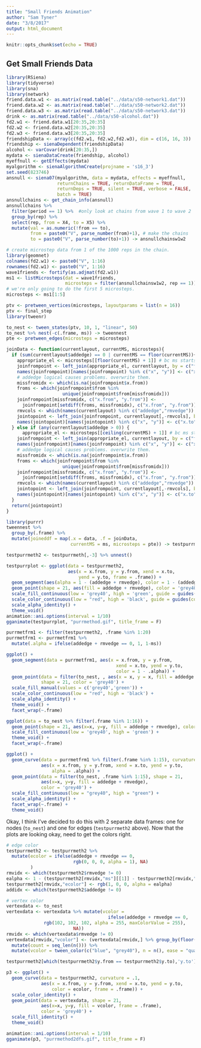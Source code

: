 ```yaml
---
title: "Small Friends Animation"
author: "Sam Tyner"
date: "3/8/2017"
output: html_document
---
```


```r
knitr::opts_chunk$set(echo = TRUE)
```

## Get Small Friends Data

```r
library(RSiena)
library(tidyverse)
library(sna)
library(network)
friend.data.w1 <- as.matrix(read.table("../data/s50-network1.dat"))
friend.data.w2 <- as.matrix(read.table("../data/s50-network2.dat"))
friend.data.w3 <- as.matrix(read.table("../data/s50-network3.dat"))
drink <- as.matrix(read.table("../data/s50-alcohol.dat"))
fd2.w1 <- friend.data.w1[20:35,20:35]
fd2.w2 <- friend.data.w2[20:35,20:35]
fd2.w3 <- friend.data.w3[20:35,20:35]
friendshipData <- array(c(fd2.w1, fd2.w2,fd2.w3), dim = c(16, 16, 3))
friendship <- sienaDependent(friendshipData)
alcohol <- varCovar(drink[20:35,])
mydata <- sienaDataCreate(friendship, alcohol)
myeffnull <- getEffects(mydata)
myalgorithm <- sienaAlgorithmCreate(projname = 's16_3')
set.seed(823746)
ansnull <- siena07(myalgorithm, data = mydata, effects = myeffnull,
                   returnChains = TRUE, returnDataFrame = TRUE,
                   returnDeps = TRUE, silent = TRUE, verbose = FALSE,
                   batch = TRUE)
ansnullchains <- get_chain_info(ansnull)
ansnullchains %>% 
  filter(period == 1) %>%  #only look at chains from wave 1 to wave 2
  group_by(rep) %>%
  select(rep, from = X4, to = X5) %>% 
  mutate(val = as.numeric(!from == to),
         from = paste0("V", parse_number(from)+1), # make the chains
         to = paste0("V", parse_number(to)+1)) -> ansnullchainsw1w2

# create microstep data from 1 of the 1000 reps in the chain. 
library(geomnet)
colnames(fd2.w1) <- paste0("V", 1:16)
rownames(fd2.w1) <- paste0("V", 1:16)
wave1friends <- fortify(as.adjmat(fd2.w1))
ms1 <- listMicrosteps(dat = wave1friends, 
                      microsteps = filter(ansnullchainsw1w2, rep == 1))
# we're only going to do the first 5 microsteps. 
microsteps <- ms1[1:5]  

ptv <- pretween_vertices(microsteps, layoutparams = list(n = 16))
ptv <- final_step
library(tweenr)

to_nest <- tween_states(ptv, 10, 1, "linear", 50)
to_nest %>% nest(-c(.frame, ms)) -> tweennest 
pte <- pretween_edges(microsteps = microsteps)

joinData <- function(currentlayout, currentMS, microsteps){
  if (sum(currentlayout$addedge) == 0 | currentMS == floor(currentMS)){
    appropriate_el <- microsteps[[floor(currentMS) + 1]] # bc ms starts at 0
    joinfrompoint <- left_join(appropriate_el, currentlayout, by = c("from" = "id", "addedge" = "addedge", "rmvedge" = "rmvedge"))
    names(joinfrompoint)[names(joinfrompoint) %in% c("x", "y")] <- c("x.from", "y.from")
    # addedge logical causes problems. overwrite them.
    missfromidx <- which(is.na(joinfrompoint$x.from))
    froms <- which(joinfrompoint$from %in%
                     unique(joinfrompoint$from[missfromidx]))
    joinfrompoint[missfromidx, c("x.from", "y.from")] <- 
      joinfrompoint[setdiff(froms, missfromidx), c("x.from", "y.from")]
    rmvcols <- which(names(currentlayout) %in% c("addedge","rmvedge"))
    jointopoint <- left_join(joinfrompoint, currentlayout[,-rmvcols], by = c("to" = "id"))
    names(jointopoint)[names(jointopoint) %in% c("x", "y")] <- c("x.to", "y.to")
  } else if (any(currentlayout$addedge > 0)) {
      appropriate_el <- microsteps[[ceiling(currentMS) + 1]] # bc ms starts at 0
    joinfrompoint <- left_join(appropriate_el, currentlayout, by = c("from" = "id", "addedge" = "addedge", "rmvedge" = "rmvedge"))
    names(joinfrompoint)[names(joinfrompoint) %in% c("x", "y")] <- c("x.from", "y.from")
    # addedge logical causes problems. overwrite them.
    missfromidx <- which(is.na(joinfrompoint$x.from))
    froms <- which(joinfrompoint$from %in%
                     unique(joinfrompoint$from[missfromidx]))
    joinfrompoint[missfromidx, c("x.from", "y.from")] <- 
      joinfrompoint[setdiff(froms, missfromidx), c("x.from", "y.from")]
    rmvcols <- which(names(currentlayout) %in% c("addedge","rmvedge"))
    jointopoint <- left_join(joinfrompoint, currentlayout[,-rmvcols], by = c("to" = "id"))
    names(jointopoint)[names(jointopoint) %in% c("x", "y")] <- c("x.to", "y.to")
  }
  return(jointopoint)
}

library(purrr)
tweennest %>% 
  group_by(.frame) %>%
  mutate(joineddf = map(.x = data, .f = joinData, 
                        currentMS = ms, microsteps = pte)) -> testpurrmeth

testpurrmeth2 <- testpurrmeth[,-3] %>% unnest()

testpurrplot <- ggplot(data = testpurrmeth2,
                       aes(x = x.from, y = y.from, xend = x.to, 
                           yend = y.to, frame = .frame)) +
  geom_segment(aes(alpha = 1 - (addedge + rmvedge), color = 1 - (addedge + rmvedge))) + 
  geom_point(shape = 21, aes(fill = addedge + rmvedge), color = 'grey40') + 
  scale_fill_continuous(low = 'grey40', high = 'green', guide = guides(fill = "none")) + 
  scale_color_continuous(low = "red", high = 'black', guide = guides(color = "none")) + 
  scale_alpha_identity() + 
  theme_void()
animation::ani.options(interval = 1/10)
gganimate(testpurrplot, "purrmethod.gif", title_frame = F)

purrmetfrm1 <- filter(testpurrmeth2, .frame %in% 1:20)
purrmetfrm1 <- purrmetfrm1 %>% 
  mutate(.alpha = ifelse(addedge + rmvedge == 0, 1, 1-ms))

ggplot() + 
  geom_segment(data = purrmetfrm1, aes(x = x.from, y = y.from, 
                                         xend = x.to, yend = y.to,
                                         color = 1 - .alpha)) + 
  geom_point(data = filter(to_nest, , aes(x = x, y = x, fill = addedge + rmvedge), 
             shape = 21, color = 'grey40') + 
  scale_fill_manual(values = c('grey40','green')) + 
  scale_color_continuous(low = "red", high = 'black') + 
  scale_alpha_identity() + 
  theme_void() + 
  facet_wrap(~.frame)

ggplot(data = to_nest %>% filter(.frame %in% 1:16)) + 
  geom_point(shape = 21, aes(x=x, y=y, fill = addedge + rmvedge), color = 'grey40') + 
  scale_fill_continuous(low = 'grey40', high = 'green') + 
  theme_void() +
  facet_wrap(~.frame)

ggplot() + 
  geom_curve(data = purrmetfrm1 %>% filter(.frame %in% 1:15), curvature = .1,
             aes(x = x.from, y = y.from, xend = x.to, yend = y.to,
                 alpha = .alpha)) + 
  geom_point(data = filter(to_nest, .frame %in% 1:15), shape = 21,
             aes(x=x, y=y, fill = addedge + rmvedge), 
             color = 'grey40') +
  scale_fill_continuous(low = "grey40", high = "green") + 
  scale_alpha_identity() + 
  facet_wrap(~.frame) + 
  theme_void()
```

Okay, I think I've decided to do this with 2 separate data frames: one for nodes (`to_nest`) and one for edges (`testpurrmeth2` above). Now that the plots are looking okay, need to get the colors right.

```r
# edge color 
testpurrmeth2 <- testpurrmeth2 %>% 
  mutate(ecolor = ifelse(addedge + rmvedge == 0, 
                         rgb(0, 0, 0, alpha = 1), NA)
         ) 
rmvidx <- which(testpurrmeth2$rmvedge != 0) 
ealpha <- 1 - (testpurrmeth2[rmvidx,"ms"][[1]] - testpurrmeth2[rmvidx,"microstep"][[1]])
testpurrmeth2[rmvidx,"ecolor"] <- rgb(1, 0, 0, alpha = ealpha) 
addidx <- which(testpurrmeth2$addedge != 0)

# vertex color
vertexdata <- to_nest 
vertexdata <- vertexdata %>% mutate(vcolor = 
                                      ifelse(addedge + rmvedge == 0, 
              rgb(102, 102, 102, alpha = 255, maxColorValue = 255), 
                         NA))
rmvidx <- which(vertexdata$rmvedge != 0) 
vertexdata[rmvidx,"vcolor"] <- (vertexdata[rmvidx,] %>% group_by(floor(ms)) %>% 
  mutate(count = seq_len(n())) %>% 
  mutate(vcolor = tween_color(c("blue", "grey40"), n = n(), ease = "quartic-in")[[1]][count]) %>% ungroup() %>% select(vcolor))[[1]]

testpurrmeth2[which(testpurrmeth2$y.from == testpurrmeth2$y.to),'y.to'] <- testpurrmeth2[which(testpurrmeth2$y.from == testpurrmeth2$y.to),'y.to'] + .000001

p3 <- ggplot() + 
  geom_curve(data = testpurrmeth2, curvature = .1,
             aes(x = x.from, y = y.from, xend = x.to, yend = y.to,
                 color = ecolor, frame = .frame)) + 
  scale_color_identity() +
  geom_point(data = vertexdata, shape = 21,
             aes(x=x, y=y, fill = vcolor, frame = .frame), 
             color = 'grey40') +
  scale_fill_identity() + 
  theme_void()

animation::ani.options(interval = 1/10)
gganimate(p3, "purrmethod2dfs.gif", title_frame = F)

```

